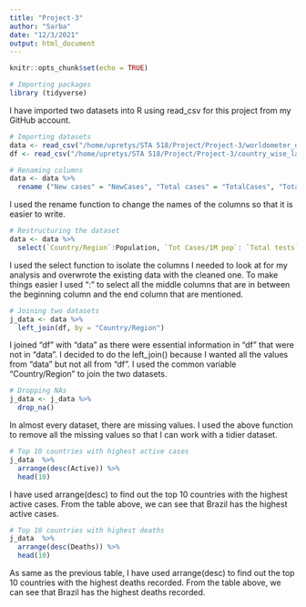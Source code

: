 ```yaml
---
title: "Project-3"
author: "Sarba"
date: "12/3/2021"
output: html_document
---
```


```r
knitr::opts_chunk$set(echo = TRUE)
```

```r
# Importing packages
library (tidyverse)
```

I have imported two datasets into R using read_csv for this project from my GitHub account.
```r
# Importing datasets
data <- read_csv("/home/upretys/STA 518/Project/Project-3/worldometer_data.csv")
df <- read_csv("/home/upretys/STA 518/Project/Project-3/country_wise_latest.csv")
```
```r
# Renaming columns
data <- data %>%
  rename ("New cases" = "NewCases", "Total cases" = "TotalCases", "Total deaths" = "TotalDeaths", "New deaths" = "NewDeaths", "Total recovered" = "TotalRecovered", "New recovered" = "NewRecovered", "Active cases" = "ActiveCases", "Total tests" = "TotalTests")

```
I used the rename function to change the names of the columns so that it is easier to write.
```r
# Restructuring the dataset
data <- data %>%
  select(`Country/Region`:Population, `Tot Cases/1M pop`: `Total tests`)

```
I used the select function to isolate the columns I needed to look at for my analysis and overwrote the existing data with the cleaned one. To make things easier I used ":" to select all the middle columns that are in between the beginning column and the end column that are mentioned.

```r
# Joining two datasets
j_data <- data %>%
  left_join(df, by = "Country/Region")
```

I joined "df" with "data" as there were essential information in "df" that were not in "data". I decided to do the left_join() because I wanted all the values from "data" but not all from "df". I used the common variable "Country/Region" to join the two datasets.

```r
# Dropping NAs
j_data <- j_data %>% 
  drop_na()
```
In almost every dataset, there are missing values. I used the above function to remove all the missing values so that I can work with a tidier dataset.

```r
# Top 10 countries with highest active cases
j_data  %>% 
  arrange(desc(Active)) %>% 
  head(10)
```

I have used arrange(desc) to find out the top 10 countries with the highest active cases. From the table above, we can see that Brazil has the highest active cases.
```r
# Top 10 countries with highest deaths
j_data  %>% 
  arrange(desc(Deaths)) %>% 
  head(10)
```

As same as the previous table, I have used arrange(desc) to find out the top 10 countries with the highest deaths recorded. From the table above, we can see that Brazil has the highest deaths recorded.